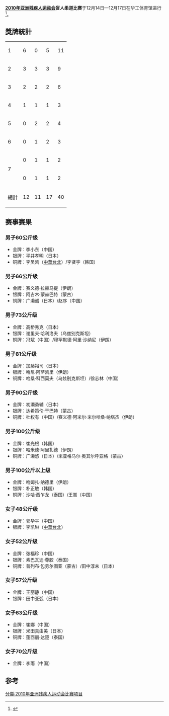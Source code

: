 '''[[2010年亚洲残疾人运动会|2010年亚洲残疾人运动会]]盲人柔道比赛'''于12月14日—12月17日在华工体育馆进行<ref>{{Cite web |url=http://www.gzapg2010.cn/special/008904CQ/mangrenroudaoxw.html |title=2010年亚洲残疾人运动会盲人柔道比赛信息 |accessdate=2010-12-17 |archive-date=2010-12-15 |archive-url=https://web.archive.org/web/20101215001733/http://www.gzapg2010.cn/special/008904CQ/mangrenroudaoxw.html |dead-url=yes }}</ref>。

== 獎牌統計 ==
{| {{RankedMedalTable|class=wikitable sortable}}
|-
|1||align=left|{{flagIOC2team|CHN|2010年亚洲残疾人运动会}}||6||0||5||11
|-
|2||align=left|{{flagIOC2team|JPN|2010年亚洲残疾人运动会}}||3||3||3||9
|-
|3||align=left|{{flagIOC2team|IRI|2010年亚洲残疾人运动会}}||2||2||2||6
|-
|4||align=left|{{flagIOC2team|KOR|2010年亚洲残疾人运动会}}||1||1||1||3
|-
|5||align=left|{{flagIOC2team|MGL|2010年亚洲残疾人运动会}}||0||2||2||4
|-
|6||align=left|{{flagIOC2team|THA|2010年亚洲残疾人运动会}}||0||1||2||3
|-
|rowspan="2"|7
|align=left|{{flagIOC2team|TPE|2010年亚洲残疾人运动会}}||0||1||1||2
|-
|align=left|{{flagIOC2team|UZB|2010年亚洲残疾人运动会}}||0||1||1||2
|- class="sortbottom"
!colspan=2| 總計 || 12 || 11 || 17 || 40
|}

==赛事赛果==
===男子60公斤级===
*金牌：李小东（中国）
*银牌：平井孝明（日本）
*铜牌：李吴凯（[[中華台北|中華台北]]）/李贤宇（韩国）

===男子66公斤级===
*金牌：赛义德·拉赫马提（伊朗）
*银牌：阿吉木·蒙赫巴特（蒙古）
*铜牌：广濑诚（日本）/赵序（中国）

===男子73公斤级===
*金牌：高桥秀克（日本）
*银牌：谢里夫·哈利洛夫（乌兹别克斯坦）
*铜牌：冯斌（中国）/穆罕默德·阿里·沙纳尼（伊朗）

===男子81公斤级===
*金牌：加藤裕司（日本）
*银牌：哈尼·阿萨凯里（伊朗）
*铜牌：哈桑·科西莫夫（乌兹别克斯坦）/徐志林（中国）

===男子90公斤级===
*金牌：初瀬勇辅（日本）
*银牌：达希策伦·干巴特（蒙古）
*铜牌：杜权有（中国）/赛义德·阿米尔·米尔哈桑·纳塔杰（伊朗）

===男子100公斤级===
*金牌：崔光根（韩国）
*银牌：哈米德·阿里扎德（伊朗）
*铜牌：广濑悠（日本）/米亚格马尔·奥其尔呼亚格（蒙古）

===男子100公斤以上级===
*金牌：哈姆扎·纳德里（伊朗）
*银牌：朴正敏（韩国）
*铜牌：沙哈·西乍龙（泰国）/王嵩（中国）

===女子48公斤级===
*金牌：郭华平（中国）
*银牌：李凯琳（[[中華台北|中華台北]]）

===女子52公斤级===
*金牌：张福珍（中国）
*银牌：素巴瓦迪·尊胶（泰国）
*铜牌：普列布·包劳尔图亚（蒙古）/田中淳未（日本）

===女子57公斤级===
*金牌：王丽静（中国）
*银牌：田中亚弧（日本）

===女子63公斤级===
*金牌：崔娜（中国）
*银牌：米田真由美（日本）
*铜牌：蓬西丽·达楚（泰国）

===女子70公斤级===
*金牌：李雨（中国）

==参考==
<references />
{{2010年亚洲残疾人运动会项目}}
[[分类:2010年亚洲残疾人运动会比赛项目|分类:2010年亚洲残疾人运动会比赛项目]]